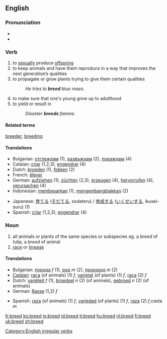 ==English==

===Pronunciation===
*{{SAMPA|/bri:d/}}
*{{IPA|/briːd/}}
===Verb===
[[Category:English irregular verbs]]
{{en-verb|breeds|breeding|bred}}

# to [[sexually]] produce [[offspring]]
# to keep animals and have them reproduce in a way that improves the next generation’s qualities
# to propagate or grow plants trying to give them certain qualities
#:''He tries to '''breed''' blue roses.''
# to make sure that one's young grow up to adulthood
# to yield or result in 
#:''Disaster '''breeds''' famine.''

====Related terms====
[[breeder]]; [[breeding]]

====Translations====
{{rfc-trans}}
{{top}}
*Bulgarian: [[отглеждам]] (1), [[развъждам]] (2), [[пораждам]] (4)
*Catalan: [[criar]] (1,2,3), [[engendrar]] (4)
*Dutch: [[broeden]] (1), [[fokken]] (2)
*French: [[élever]]
*German: [[aufziehen]] (1), [[züchten]] (2,3), [[erzeugen]] (4), [[hervorrufen]] (4), [[verursachen]] (4)
*Indonesian: [[besar|membesarkan]] (1), [[kembang-biak|mengembangbiakkan]] (2)
{{mid}}
*Japanese: [[育てる]] ([[そだてる]], sodateru) / [[育成]]する ([[いくせい]]する, ikusei-suru) (1)
*Spanish: [[criar]] (1,2,3), [[engendrar]] (4)
{{bottom}}

===Noun===
{{en-noun}}

# all animals or plants of the same species or subspecies eg. a ''breed'' of tulip, a ''breed'' of animal
# [[race]] or [[lineage]]

====Translations====
{{rfc-trans}}
{{top}}
*Bulgarian: [[порода]] ''f'' (1), [[род]] ''m'' (2), [[произход]] ''m'' (2)
*[[Catalan]]: [[raça]] (of animals) (1) ''f'', [[varietat]] (of plants) (1) ''f'', [[raça]] (2) ''f''
*Dutch: [[variëteit]] ''f'' (1), [[broedsel]] ''n'' (2) (of animals), [[gebroed]] ''n'' (2) (of animals)
*German: [[Rasse]] (1,2) ''f''
{{mid}}
*Spanish: [[raza]] (of animals) (1) ''f'', [[variedad]] (of plants) (1) ''f'', [[raza]] (2) ''f'',casta ''m''
{{bottom}}

[[fr:breed]]
[[ko:breed]]
[[io:breed]]
[[id:breed]]
[[it:breed]]
[[hu:breed]]
[[nl:breed]]
[[fi:breed]]
[[uk:breed]]
[[zh:breed]]